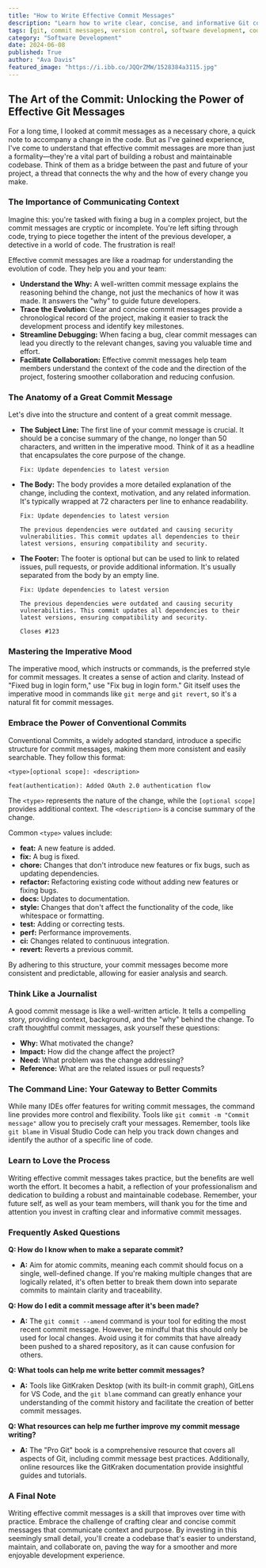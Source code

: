 ```yaml
---
title: "How to Write Effective Commit Messages"
description: "Learn how to write clear, concise, and informative Git commit messages that enhance code collaboration, maintainability, and debugging. This guide explores best practices, structure, and tools for crafting impactful commit messages."
tags: [git, commit messages, version control, software development, coding best practices, collaboration, debugging, code maintainability, git workflow, conventional commits, git tools]
category: "Software Development"
date: 2024-06-08
published: True
author: "Ava Davis"
featured_image: "https://i.ibb.co/JQQrZMW/1528384a3115.jpg"
---
```


## The Art of the Commit:  Unlocking the Power of Effective Git Messages

For a long time, I looked at commit messages as a necessary chore, a quick note to accompany a change in the code.  But as I've gained experience, I've come to understand that effective commit messages are more than just a formality—they're a vital part of building a robust and maintainable codebase.  Think of them as a bridge between the past and future of your project, a thread that connects the why and the how of every change you make.

### The Importance of Communicating Context

Imagine this: you're tasked with fixing a bug in a complex project, but the commit messages are cryptic or incomplete. You're left sifting through code, trying to piece together the intent of the previous developer, a detective in a world of code.  The frustration is real!  

Effective commit messages are like a roadmap for understanding the evolution of code.  They help you and your team:

* **Understand the Why:**  A well-written commit message explains the reasoning behind the change, not just the mechanics of how it was made.  It answers the "why" to guide future developers.
* **Trace the Evolution:** Clear and concise commit messages provide a chronological record of the project, making it easier to track the development process and identify key milestones.
* **Streamline Debugging:** When facing a bug, clear commit messages can lead you directly to the relevant changes, saving you valuable time and effort.
* **Facilitate Collaboration:** Effective commit messages help team members understand the context of the code and the direction of the project, fostering smoother collaboration and reducing confusion.

### The Anatomy of a Great Commit Message

Let's dive into the structure and content of a great commit message.  

* **The Subject Line:** The first line of your commit message is crucial. It should be a concise summary of the change, no longer than 50 characters, and written in the imperative mood. Think of it as a headline that encapsulates the core purpose of the change.

    ```
    Fix: Update dependencies to latest version
    ```

* **The Body:**  The body provides a more detailed explanation of the change, including the context, motivation, and any related information.  It's typically wrapped at 72 characters per line to enhance readability.

    ```
    Fix: Update dependencies to latest version

    The previous dependencies were outdated and causing security vulnerabilities. This commit updates all dependencies to their latest versions, ensuring compatibility and security.
    ```

* **The Footer:** The footer is optional but can be used to link to related issues, pull requests, or provide additional information.  It's usually separated from the body by an empty line.

    ```
    Fix: Update dependencies to latest version

    The previous dependencies were outdated and causing security vulnerabilities. This commit updates all dependencies to their latest versions, ensuring compatibility and security.

    Closes #123
    ```

###  Mastering the Imperative Mood

The imperative mood, which instructs or commands, is the preferred style for commit messages.  It creates a sense of action and clarity.  Instead of "Fixed bug in login form," use "Fix bug in login form."  Git itself uses the imperative mood in commands like `git merge` and `git revert`, so it's a natural fit for commit messages.

###  Embrace the Power of Conventional Commits

Conventional Commits, a widely adopted standard, introduce a specific structure for commit messages, making them more consistent and easily searchable. They follow this format:

 `<type>[optional scope]: <description>`
 
  ```
  feat(authentication): Added OAuth 2.0 authentication flow
  ```

The `<type>`  represents the nature of the change, while the `[optional scope]` provides additional context.  The `<description>` is a concise summary of the change.

Common `<type>` values include:

* **feat:** A new feature is added.
* **fix:** A bug is fixed.
* **chore:**  Changes that don't introduce new features or fix bugs, such as updating dependencies.
* **refactor:** Refactoring existing code without adding new features or fixing bugs.
* **docs:** Updates to documentation.
* **style:** Changes that don't affect the functionality of the code, like whitespace or formatting.
* **test:**  Adding or correcting tests.
* **perf:** Performance improvements.
* **ci:** Changes related to continuous integration.
* **revert:**  Reverts a previous commit.

By adhering to this structure, your commit messages become more consistent and predictable, allowing for easier analysis and search.

###  Think Like a Journalist

A good commit message is like a well-written article. It tells a compelling story, providing context, background, and the "why" behind the change.  To craft thoughtful commit messages, ask yourself these questions:

* **Why:**  What motivated the change?
* **Impact:**  How did the change affect the project?
* **Need:**  What problem was the change addressing?
* **Reference:**  What are the related issues or pull requests?

### The Command Line: Your Gateway to Better Commits

 While many IDEs offer features for writing commit messages, the command line provides more control and flexibility.  Tools like `git commit -m "Commit message"` allow you to precisely craft your messages.  Remember, tools like `git blame`  in Visual Studio Code can help you track down changes and identify the author of a specific line of code.

###  Learn to Love the Process

Writing effective commit messages takes practice, but the benefits are well worth the effort. It becomes a habit, a reflection of your professionalism and dedication to building a robust and maintainable codebase.  Remember, your future self, as well as your team members, will thank you for the time and attention you invest in crafting clear and informative commit messages.

### Frequently Asked Questions

**Q:  How do I know when to make a separate commit?**

* **A:** Aim for atomic commits, meaning each commit should focus on a single, well-defined change.  If you're making multiple changes that are logically related, it's often better to break them down into separate commits to maintain clarity and traceability.

**Q:  How do I edit a commit message after it's been made?**

* **A:**  The `git commit --amend` command is your tool for editing the most recent commit message.  However, be mindful that this should only be used for local changes. Avoid using it for commits that have already been pushed to a shared repository, as it can cause confusion for others.

**Q:  What tools can help me write better commit messages?**

* **A:**  Tools like GitKraken Desktop (with its built-in commit graph), GitLens for VS Code, and the `git blame` command can greatly enhance your understanding of the commit history and facilitate the creation of better commit messages.

**Q:  What resources can help me further improve my commit message writing?**

* **A:**  The "Pro Git" book is a comprehensive resource that covers all aspects of Git, including commit message best practices.  Additionally, online resources like the GitKraken documentation provide insightful guides and tutorials. 

###  A Final Note

Writing effective commit messages is a skill that improves over time with practice.  Embrace the challenge of crafting clear and concise commit messages that communicate context and purpose.  By investing in this seemingly small detail, you'll create a codebase that's easier to understand, maintain, and collaborate on, paving the way for a smoother and more enjoyable development experience.